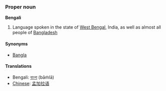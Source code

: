 ===Proper noun===
'''Bengali'''

# Language spoken in the state of [[West Bengal]], India, as well as almost all people of [[Bangladesh]]

====Synonyms====
*[[Bangla]]

====Translations====
*Bengali: [[বাংলা]] (bāṁlā)
*[[Chinese]]: [[孟加拉语]]